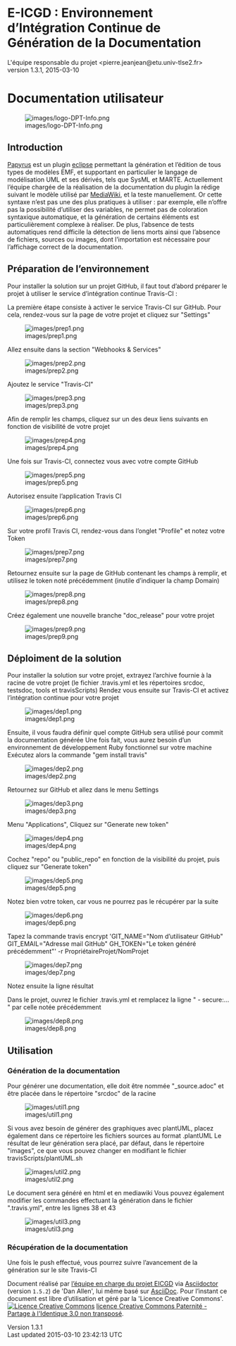 = E-ICGD : Environnement d’Intégration Continue de Génération de la Documentation =

L'équipe responsable du projet &lt;pierre.jeanjean@etu.univ-tlse2.fr&gt;<br />
 version 1.3.1, 2015-03-10

= Documentation utilisateur =

[[Image:images/logo-DPT-Info.png|frame|none|alt=logo DPT Info]]

== Introduction ==

[http://www.eclipse.org/papyrus/ Papyrus] est un plugin [http://www.eclipse.org eclipse] permettant la génération et l’édition de tous types de modèles EMF, et supportant en particulier le langage de modélisation UML et ses dérivés, tels que SysML et MARTE. Actuellement l’équipe chargée de la réalisation de la documentation du plugin la rédige suivant le modèle utilisé par [https://www.mediawiki.org MediaWiki], et la teste manuellement. Or cette syntaxe n’est pas une des plus pratiques à utiliser : par exemple, elle n’offre pas la possibilité d’utiliser des variables, ne permet pas de coloration syntaxique automatique, et la génération de certains éléments est particulièrement complexe à réaliser. De plus, l’absence de tests automatiques rend difficile la détection de liens morts ainsi que l’absence de fichiers, sources ou images, dont l’importation est nécessaire pour l’affichage correct de la documentation.

== Préparation de l’environnement ==

Pour installer la solution sur un projet GitHub, il faut tout d’abord préparer le projet à utiliser le service d’intégration continue Travis-CI :

La première étape consiste à activer le service Travis-CI sur GitHub. Pour cela, rendez-vous sur la page de votre projet et cliquez sur &quot;Settings&quot;

[[Image:images/prep1.png|frame|none|alt=prep1]]

Allez ensuite dans la section &quot;Webhooks &amp; Services&quot;

[[Image:images/prep2.png|frame|none|alt=prep2]]

Ajoutez le service &quot;Travis-CI&quot;

[[Image:images/prep3.png|frame|none|alt=prep3]]

Afin de remplir les champs, cliquez sur un des deux liens suivants en fonction de visibilité de votre projet

[[Image:images/prep4.png|frame|none|alt=prep4]]

Une fois sur Travis-CI, connectez vous avec votre compte GitHub

[[Image:images/prep5.png|frame|none|alt=prep5]]

Autorisez ensuite l’application Travis CI

[[Image:images/prep6.png|frame|none|alt=prep6]]

Sur votre profil Travis CI, rendez-vous dans l’onglet &quot;Profile&quot; et notez votre Token

[[Image:images/prep7.png|frame|none|alt=prep7]]

Retournez ensuite sur la page de GitHub contenant les champs à remplir, et utilisez le token noté précédemment (inutile d’indiquer la champ Domain)

[[Image:images/prep8.png|frame|none|alt=prep8]]

Créez également une nouvelle branche &quot;doc_release&quot; pour votre projet

[[Image:images/prep9.png|frame|none|alt=prep9]]

== Déploiment de la solution ==

Pour installer la solution sur votre projet, extrayez l’archive fournie à la racine de votre projet (le fichier .travis.yml et les répertoires srcdoc, testsdoc, tools et travisScripts) Rendez vous ensuite sur Travis-CI et activez l’intégration continue pour votre projet

[[Image:images/dep1.png|frame|none|alt=dep1]]

Ensuite, il vous faudra définir quel compte GitHub sera utilisé pour commit la documentation générée Une fois fait, vous aurez besoin d’un environnement de développement Ruby fonctionnel sur votre machine Exécutez alors la commande &quot;gem install travis&quot;

[[Image:images/dep2.png|frame|none|alt=dep2]]

Retournez sur GitHub et allez dans le menu Settings

[[Image:images/dep3.png|frame|none|alt=dep3]]

Menu &quot;Applications&quot;, Cliquez sur &quot;Generate new token&quot;

[[Image:images/dep4.png|frame|none|alt=dep4]]

Cochez &quot;repo&quot; ou &quot;public_repo&quot; en fonction de la visibilité du projet, puis cliquez sur &quot;Generate token&quot;

[[Image:images/dep5.png|frame|none|alt=dep5]]

Notez bien votre token, car vous ne pourrez pas le récupérer par la suite

[[Image:images/dep6.png|frame|none|alt=dep6]]

Tapez la commande travis encrypt 'GIT_NAME=&quot;Nom d’utilisateur GitHub&quot; GIT_EMAIL=&quot;Adresse mail GitHub&quot; GH_TOKEN=&quot;Le token généré précédemment&quot;' -r PropriétaireProjet/NomProjet

[[Image:images/dep7.png|frame|none|alt=dep7]]

Notez ensuite la ligne résultat

Dans le projet, ouvrez le fichier .travis.yml et remplacez la ligne &quot; - secure:…​&quot; par celle notée précédemment

[[Image:images/dep8.png|frame|none|alt=dep8]]

== Utilisation ==

=== Génération de la documentation ===

Pour générer une documentation, elle doit être nommée &quot;_source.adoc&quot; et être placée dans le répertoire &quot;srcdoc&quot; de la racine

[[Image:images/util1.png|frame|none|alt=util1]]

Si vous avez besoin de générer des graphiques avec plantUML, placez également dans ce répertoire les fichiers sources au format .plantUML Le résultat de leur génération sera placé, par défaut, dans le répertoire &quot;images&quot;, ce que vous pouvez changer en modifiant le fichier travisScripts/plantUML.sh

[[Image:images/util2.png|frame|none|alt=util2]]

Le document sera généré en html et en mediawiki Vous pouvez également modifier les commandes effectuant la génération dans le fichier &quot;.travis.yml&quot;, entre les lignes 38 et 43

[[Image:images/util3.png|frame|none|alt=util3]]

=== Récupération de la documentation ===

Une fois le push effectué, vous pourrez suivre l’avancement de la génération sur le site Travis-CI

Document réalisé par [mailto:pierre.jeanjean@etu.univ-tlse2.fr l’équipe en charge du projet EICGD] via [http://asciidoctor.org/ Asciidoctor] (version <tt>1.5.2</tt>) de 'Dan Allen', lui même basé sur [http://www.methods.co.nz/asciidoc AsciiDoc]. Pour l’instant ce document est libre d’utilisation et géré par la 'Licence Creative Commons'. [http://creativecommons.org/licenses/by-sa/3.0/ [[Image:images/icons/88x31.png|Licence Creative Commons]]] [http://creativecommons.org/licenses/by-sa/3.0/ licence Creative Commons Paternité - Partage à l'Identique 3.0 non transposé].

Version 1.3.1<br />
 Last updated 2015-03-10 23:42:13 UTC

